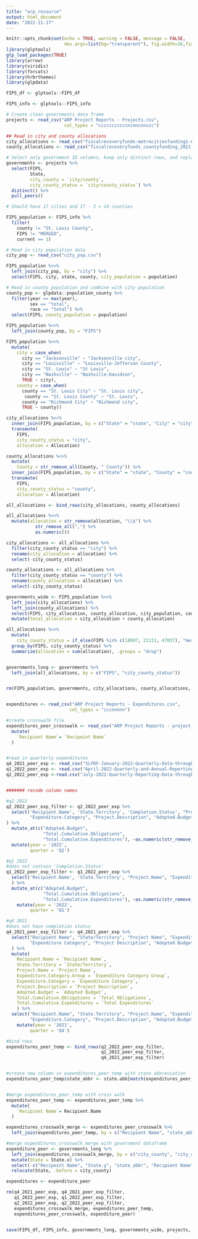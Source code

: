 ```yaml
---
title: "arp_resource"
output: html_document
date: "2022-11-17"
---
```



```r
knitr::opts_chunk$set(echo = TRUE, warning = FALSE, message = FALSE, 
                      dev.args=list(bg="transparent"), fig.width=16,fig.height=12)
library(glptools)
glp_load_packages(TRUE)
library(arrow)
library(viridis)
library(forcats)
library(hrbrthemes)
library(glpdata)
```


```r
FIPS_df <- glptools::FIPS_df

FIPS_info <- glptools::FIPS_info
```


```r
# Create clean governments data frame
projects <- read_csv("ARP Project Reports - Projects.csv",
                      col_types = "cccccccccccncnncnnccc")

## Read in city and county allocations
city_allocations <- read_csv("fiscalrecoveryfunds-metrocitiesfunding1-CSV.csv")
county_allocations <- read_csv("fiscalrecoveryfunds_countyfunding_2021.05.10-1a.csv")

# Select only government ID columns, keep only distinct rows, and replace the Birmingham FIPS code 1073 with 01073
governments <- projects %>%
  select(FIPS, 
         State, 
         city_county = `city/county`, 
         city_county_status = `city/county_status`) %>%
  distinct() %>%
  pull_peers()

# Should have 17 cities and 17 - 3 = 14 counties 

FIPS_population <- FIPS_info %>%
  filter(
    county != "St. Louis County", 
    FIPS != "MERGED", 
    current == 1)

# Read in city population data
city_pop <- read_csv("city_pop.csv")

FIPS_population %<>% 
  left_join(city_pop, by = "city") %>%
  select(FIPS, city, state, county, city_population = population)

# Read in county population and combine with city population
county_pop <- glpdata::population_county %>%
  filter(year == max(year),
         sex == "total",
         race == "total") %>%
  select(FIPS, county_population = population)

FIPS_population %<>%
  left_join(county_pop, by = "FIPS")

FIPS_population %<>%
  mutate(
    city = case_when(
      city == "Jacksonville" ~ "Jacksonville city",
      city == "Louisville" ~ "Louisville-Jefferson County",
      city == "St. Louis" ~ "St Louis",
      city == "Nashville" ~ "Nashville-Davidson",
      TRUE ~ city),
    county = case_when(
      county == "St. Louis City" ~ "St. Louis city", 
       county == "St. Louis County" ~ "St. Louis", 
      county == "Richmond City" ~ "Richmond city", 
      TRUE ~ county))

city_allocations %<>%
  inner_join(FIPS_population, by = c("State" = "state", "City" = "city")) %>%
  transmute(
    FIPS, 
    city_county_status = "city",
    allocation = Allocation) 

county_allocations %<>%
  mutate(
    County = str_remove_all(County, " County")) %>%
  inner_join(FIPS_population, by = c("State" = "state", "County" = "county")) %>%
  transmute(
    FIPS,
    city_county_status = "county",
    allocation = Allocation)

all_allocations <- bind_rows(city_allocations, county_allocations)

all_allocations %<>%
  mutate(allocation = str_remove(allocation, "\\$") %>% 
           str_remove_all(",") %>%
           as.numeric()) 

city_allocations <- all_allocations %>%
  filter(city_county_status == "city") %>%
  rename(city_allocation = allocation) %>%
  select(-city_county_status)

county_allocations <- all_allocations %>%
  filter(city_county_status == "county") %>%
  rename(county_allocation = allocation) %>%
  select(-city_county_status)

governments_wide <- FIPS_population %<>%
  left_join(city_allocations) %>%
  left_join(county_allocations) %>%
  select(FIPS, city_allocation, county_allocation, city_population, county_population) %>%
  mutate(total_allocation = city_allocation + county_allocation)

all_allocations %<>%
  mutate(
    city_county_status = if_else(FIPS %in% c(18097, 21111, 47037), "merged", city_county_status)) %>%
  group_by(FIPS, city_county_status) %>%
  summarize(allocation = sum(allocation), .groups = "drop")


governments_long <- governments %>%
  left_join(all_allocations, by = c("FIPS", "city_county_status"))


rm(FIPS_population, governments, city_allocations, county_allocations, city_pop, county_pop, all_allocations)
```


```r



```

```r
expenditures <- read_csv("ARP Project Reports - Expenditures.csv",
                        col_types = "cccnnnnn")

```

```r

#create crosswalk file
expenditures_peer_crosswalk <- read_csv("ARP Project Reports - project_to_govenment_crosswalk.csv") %>%
  mutate(
    `Recipient Name`= `Recipeint Name`
  )


#read in quarterly expenditures
q4_2021_peer_exp <- read_csv("SLFRF-January-2022-Quarterly-Data-through-December-31-2021.xlsx - Project Updated.csv")
q1_2022_peer_exp <- read.csv("April-2022-Quarterly-and-Annual-Reporting-Data-through-March-31-2022 (5).xlsx - Projects.csv")
q2_2022_peer_exp <-read.csv("July-2022-Quarterly-Reporting-Data-through-June-30-2022 (5).xlsx - Projects.csv")


####### recode column names

#q2 2022
q2_2022_peer_exp_filter <- q2_2022_peer_exp %>% 
  select('Recipient.Name', 'State.Territory', 'Completion.Status', "Project.Name", "Expenditure.Category.Group",
         "Expenditure.Category", "Project.Description", "Adopted.Budget", "Total.Cumulative.Obligations", "Total.Cumulative.Expenditures"
) %>% 
  mutate_at(c("Adopted.Budget", 
              "Total.Cumulative.Obligations", 
              "Total.Cumulative.Expenditures"), ~as.numeric(str_remove_all(., ","))) %>%
  mutate(year = '2022',
         quarter = 'Q2')

#q1 2022
#does not contain 'Completion.Status'
q1_2022_peer_exp_filter <- q1_2022_peer_exp %>%
  select('Recipient.Name', 'State.Territory', "Project.Name", "Expenditure.Category.Group", "Expenditure.Category", "Project.Description", "Adopted.Budget", "Total.Cumulative.Obligations", "Total.Cumulative.Expenditures"
  ) %>%
  mutate_at(c("Adopted.Budget", 
              "Total.Cumulative.Obligations", 
              "Total.Cumulative.Expenditures"), ~as.numeric(str_remove_all(., ","))) %>%
    mutate(year = '2022',
         quarter = 'Q1')

#q4 2021
#does not have completion status
q4_2021_peer_exp_filter <- q4_2021_peer_exp %>%
  select("Recipient Name", "State/Territory", "Project Name", "Expenditure Category Group", 
         "Expenditure Category", "Project Description", "Adopted Budget", "Total Obligations", "Total Expenditures"
  ) %>%
  mutate(
    Recipient.Name = `Recipient Name`,
    State.Territory = `State/Territory`,
    Project.Name = `Project Name`,
    Expenditure.Category.Group = `Expenditure Category Group`,
    Expenditure.Category = `Expenditure Category`,
    Project.Description = `Project Description`,
    Adopted.Budget = `Adopted Budget`,
    Total.Cumulative.Obligations = `Total Obligations`,
    Total.Cumulative.Expenditures = `Total Expenditures`
    ) %>%
  select("Recipient.Name", "State.Territory", "Project.Name", "Expenditure.Category.Group", 
         "Expenditure.Category", "Project.Description", "Adopted.Budget", "Total.Cumulative.Obligations", "Total.Cumulative.Expenditures") %>%
    mutate(year = '2021',
         quarter = 'Q4')

#bind rows
expenditures_peer_temp <- bind_rows(q2_2022_peer_exp_filter, 
                                    q1_2022_peer_exp_filter, 
                                    q4_2021_peer_exp_filter)


#create new column in expenditures_peer_temp with state abbreviation
expenditures_peer_temp$state_abbr <- state.abb[match(expenditures_peer_temp$State.Territory, state.name)]


#merge expenditures_peer_temp with cross walk
expenditures_peer_temp <- expenditures_peer_temp %>%
  mutate(
    `Recipient Name`= Recipient.Name
  )

expenditures_crosswalk_merge <- expenditures_peer_crosswalk %>%
  left_join(expenditures_peer_temp, by = c("Recipient Name", "state_abbr"))

#merge expenditures_crosswalk_merge with government dataframe
expenditure_peer <- governments_long %>%
  left_join(expenditures_crosswalk_merge, by = c("city_county", "city_county_status")) %>% 
  mutate(State = State.x) %>%
  select(-c("Recipeint Name", "State.y", "state_abbr", "Recipient Name", "State.Territory", "State.x")) %>%
  relocate(State, .before = city_county)

expenditures <- expenditure_peer

rm(q4_2021_peer_exp, q4_2021_peer_exp_filter,
   q1_2022_peer_exp, q1_2022_peer_exp_filter,
   q2_2022_peer_exp, q2_2022_peer_exp_filter,
   expenditures_crosswalk_merge, expenditures_peer_temp,
   expenditures_peer_crosswalk, expenditure_peer)
  
```

```r
save(FIPS_df, FIPS_info, governments_long, governments_wide, projects, expenditures, file = "app/data_export2.RData")

```

